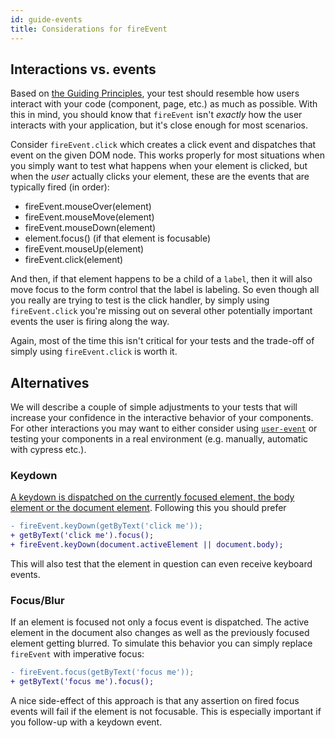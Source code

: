 ```yaml
---
id: guide-events
title: Considerations for fireEvent
---
```


## Interactions vs. events

Based on [the Guiding Principles](guiding-principles.mdx), your test should
resemble how users interact with your code (component, page, etc.) as much as
possible. With this in mind, you should know that `fireEvent` isn't _exactly_
how the user interacts with your application, but it's close enough for most
scenarios.

Consider `fireEvent.click` which creates a click event and dispatches that event
on the given DOM node. This works properly for most situations when you simply
want to test what happens when your element is clicked, but when the _user_
actually clicks your element, these are the events that are typically fired (in
order):

- fireEvent.mouseOver(element)
- fireEvent.mouseMove(element)
- fireEvent.mouseDown(element)
- element.focus() (if that element is focusable)
- fireEvent.mouseUp(element)
- fireEvent.click(element)

And then, if that element happens to be a child of a `label`, then it will also
move focus to the form control that the label is labeling. So even though all
you really are trying to test is the click handler, by simply using
`fireEvent.click` you're missing out on several other potentially important
events the user is firing along the way.

Again, most of the time this isn't critical for your tests and the trade-off of
simply using `fireEvent.click` is worth it.

## Alternatives

We will describe a couple of simple adjustments to your tests that will increase
your confidence in the interactive behavior of your components. For other
interactions you may want to either consider using
[`user-event`](https://testing-library.com/docs/ecosystem-user-event/) or testing your components in a real
environment (e.g. manually, automatic with cypress etc.).

### Keydown

[A keydown is dispatched on the currently focused element, the body element or the document element](https://w3c.github.io/uievents/#events-keyboard-event-order).
Following this you should prefer

```diff
- fireEvent.keyDown(getByText('click me'));
+ getByText('click me').focus();
+ fireEvent.keyDown(document.activeElement || document.body);
```

This will also test that the element in question can even receive keyboard
events.

### Focus/Blur

If an element is focused not only a focus event is dispatched. The active
element in the document also changes as well as the previously focused element
getting blurred. To simulate this behavior you can simply replace `fireEvent`
with imperative focus:

```diff
- fireEvent.focus(getByText('focus me'));
+ getByText('focus me').focus();
```

A nice side-effect of this approach is that any assertion on fired focus events
will fail if the element is not focusable. This is especially important if you
follow-up with a keydown event.
